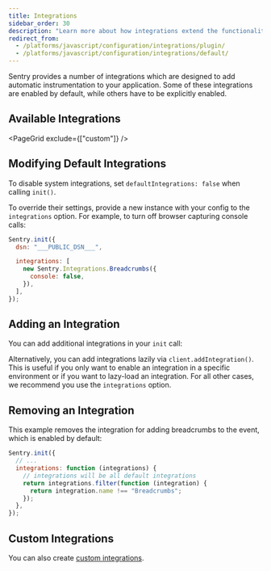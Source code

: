 ```yaml
---
title: Integrations
sidebar_order: 30
description: "Learn more about how integrations extend the functionality of our SDK to cover common libraries and environments automatically."
redirect_from:
  - /platforms/javascript/configuration/integrations/plugin/
  - /platforms/javascript/configuration/integrations/default/
---
```


Sentry provides a number of integrations which are designed to add automatic instrumentation to your application. Some of these integrations are enabled by default, while others have to be explicitly enabled.

## Available Integrations

<PageGrid exclude={["custom"]} />

## Modifying Default Integrations

To disable system integrations, set `defaultIntegrations: false` when calling `init()`.

To override their settings, provide a new instance with your config to the `integrations` option. For example, to turn off browser capturing console calls:

<SignInNote />

```javascript
Sentry.init({
  dsn: "___PUBLIC_DSN___",

  integrations: [
    new Sentry.Integrations.Breadcrumbs({
      console: false,
    }),
  ],
});
```

## Adding an Integration

You can add additional integrations in your `init` call:

<PlatformContent includePath="configuration/enable-pluggable-integrations" />

Alternatively, you can add integrations lazily via `client.addIntegration()`.
This is useful if you only want to enable an integration in a specific environment or if you want to lazy-load an integration.
For all other cases, we recommend you use the `integrations` option.

<PlatformContent includePath="configuration/enable-pluggable-integrations-lazy" />

## Removing an Integration

This example removes the integration for adding breadcrumbs to the event, which is enabled by default:

```javascript
Sentry.init({
  // ...
  integrations: function (integrations) {
    // integrations will be all default integrations
    return integrations.filter(function (integration) {
      return integration.name !== "Breadcrumbs";
    });
  },
});
```

## Custom Integrations

You can also create [custom integrations](./custom).
